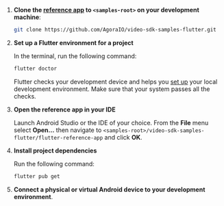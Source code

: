 <PlatformWrapper platform="flutter">

1. **Clone the [<Vpd  k="SDK" /> <Vpl k="NAME" /> reference app](https://github.com/AgoraIO/video-sdk-samples-flutter) to `<samples-root>` on your development machine**:

    ```bash
    git clone https://github.com/AgoraIO/video-sdk-samples-flutter.git
    ```

1. **Set up a Flutter environment for a <Vpd k="NAME"/> project**

    In the terminal, run the following command:

    ```bash
    flutter doctor
    ```

    Flutter checks your development device and helps you [set up](https://docs.flutter.dev/get-started/editor) your local development environment. Make sure that your system passes all the checks.


1. **Open the reference app in your IDE**

    Launch Android Studio or the IDE of your choice. From the **File** menu select **Open...** then navigate to `<samples-root>/video-sdk-samples-flutter/flutter-reference-app` and click **OK**. 

1. **Install project dependencies**

    Run the following command:

    ```bash
    flutter pub get
    ```

1. **Connect a physical or virtual Android device to your development environment**.


</PlatformWrapper>